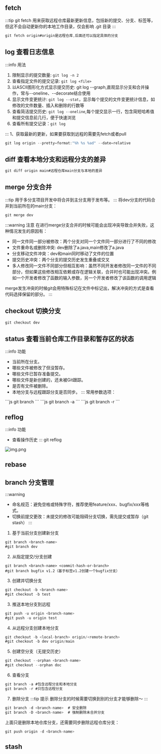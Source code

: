


## fetch
:::tip
git fetch 用来获取远程仓库最新更新信息，包括新的提交、分支、标签等，但这不会自动更新你的本地工作目录，仅会影响 .git 目录
:::

```js
git fetch origin#origin是远程仓库,后面还可以指定具体的分支
```
## log 查看日志信息
:::info 用法
1. 限制显示的提交数量: `git log -n 2`
2. 查看指定文件的提交记录: `git log <file>`
3. 以ASCII图形化方式显示提交历史: git log --graph,直观显示分支和合并操作，常与--oneline、--decorate结合使用
4. 显示文件变更统计: `git log --stat`，显示每个提交的文件变更统计信息，如修改的文件数量、插入和删除的行数等
5. 查看简洁提交历史: `git log --oneline`,每个提交显示一行，包含简短哈希值和提交信息前几行，便于快速浏览
6. 查看所有提交记录：`git log`

:::
1、获取最新的更新，如果要获取到远程的需要先fetch或者pull
```js
git log origin --pretty=format:"%h %s %ad" --date=relative
```

## diff 查看本地分支和远程分支的差异
```js
git diff origin main#远程仓库main分支与本地的差异
```

## merge 分支合并
:::tip
用于多分支项目开发中将合并到主分支用于发布等。
:::
将dev分支的代码合并到当前所在的main分支：
```js
git merge dev
```

:::warning 注意
在进行merge分支合并的时候可能会出现冲突导致合并失败，这种情况发生的原因有：
- 同一文件同一部分被修改：两个分支对同一个文件同一部分进行了不同的修改
- 文件重命名或删除冲突: dev删除了a.java,main修改了a.java
- 分支移动文件冲突：dev和main同时移动了文件的位置
- 提交历史冲突：两个分支的提交历史发生重叠或交叉
- 多人修改同一文件不同部分但相互影响：虽然不同开发者修改同一文件的不同部分，但如果这些修改相互依赖或存在逻辑关联，合并时也可能出现冲突。例如一个开发者修改了函数的输入参数，另一个开发者修改了该函数的调用逻辑

merge发生冲突的时候git会用特殊标记在文件中标记出，解决冲突的方式是查看代码选择保留的部分。
:::

## checkout 切换分支

```js
git checkout dev
```

## status 查看当前仓库工作目录和暂存区的状态
:::info 功能
- 当前所在分支。
- 哪些文件被修改了但没暂存。
- 哪些文件已暂存准备提交。
- 哪些文件是新创建的，还未被Git跟踪。
- 是否有文件被删除。
- 本地分支与远程跟踪分支是否同步。
:::
常用参数选项：
<Tabs>
  <TabItem value="local" label="查看本地分支" default>
   ```js
    git branch
    ```
  </TabItem>
  <TabItem value="all" label="查看本地和远程分支">
   ```js
       git branch -a
       ```
  </TabItem>
  <TabItem value="remote" label="查看远程分支">
   ```js
       git branch -r
       ```
  </TabItem>
</Tabs>

## reflog
:::info 功能
- 查看操作历史
:::
git reflog

![img.png](./_img/img.png)


## rebase


## branch 分支管理
:::warning
- 命名规范：避免空格或特殊字符，推荐使用feature/xxx、bugfix/xxx等格式。
- 切换前提交更改：未提交的修改可能阻碍分支切换，需先提交或暂存（git stash）
:::
1. 基于当前分支创建新分支
```js
git branch <branch-name>
#git branch dev
```
2. 从指定提交/分支创建
```shell
git branch <branch-name> <commit-hash-or-branch>
#git branch bugfix v1.2（基于标签v1.2创建一个bugfix分支）
```
3. 创建并切换分支
```js
git checkout -b <branch-name>
#git checkout -b test
```
3. 推送本地分支到远程
```js
git push -u origin <branch-name>
#git push -u origin test
```
4. 从远程分支创建本地分支
```js
git checkout -b <local-branch> origin/<remote-branch>
#git checkout -b dev origin/main
```

5. 创建空分支（无提交历史）
```js
git checkout --orphan <branch-name>
#git checkout --orphan doc
```
6. 查看分支
```js
git branch -a #包含远程分支和本地分支
git branch -r #只包含远程分支
```
7. 删除分支
:::tip 提示
删除分支的时候需要切换到别的分支才能够删除～
:::
```js
git branch -d <branch-name>  # 安全删除
git branch -D <branch-name>  # 强制删除未合并分支
```
上面只是删除本地仓库分支，还需要同步删除远程仓库分支：
```js
git push origin -d <branch-name>
```
## stash
